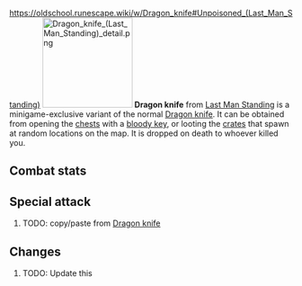 https://oldschool.runescape.wiki/w/Dragon_knife#Unpoisoned_(Last_Man_Standing)
{{Infobox Item
|name = Dragon knife
|image = [[File:Dragon knife (Last Man Standing).png]]
|release = [[10 January]] [[2019]]
|update = Last Man Standing Beta and Splashing Restrictions  # TODO: Update this
|members = No
|quest = No
|tradeable = No
|placeholder = No
|equipable = Yes
|stackable = No
|noteable = Yes
|options = Wield, Drop   # TODO: Update this
|examine = A finely balanced and powerful throwing knife.
|value = 5
|alchable = No
|weight = 0.0
|id = 27157
}}
[[File:Dragon knife (Last Man Standing) detail.png|160px|left]]
'''Dragon knife''' from [[Last Man Standing]] is a minigame-exclusive variant of the normal [[Dragon knife]]. It can be obtained from opening the [[Chest (Last Man Standing)|chests]] with a [[bloody key]], or looting the [[Crate (Last Man Standing)|crates]] that spawn at random locations on the map. It is dropped on death to whoever killed you.

==Combat stats==
{{Infobox Bonuses
|astab = 0
|aslash = 0
|acrush = 0
|amagic = 0
|arange = 28
|dstab = 0
|dslash = 0
|dcrush = 0
|dmagic = 0
|drange = 0
|str = 0
|rstr = 30
|mdmg = 0
|prayer = 0
|slot = weapon
|speed = 3
|attackrange = 4
|combatstyle = thrown
|image = [[File:Dragon knife equipped male.png|160px]]
|altimage = [[File:Dragon knife equipped female.png|160px]]
}}

{{CombatStyles|thrown|speed=3|attackrange=4}}

==Special attack==
# TODO: copy/paste from [[Dragon knife]]

==Changes==
# TODO: Update this
{{Subject changes header}}
{{Subject changes
|date = 4 August 2016
|update = Last Man Standing
|change = The item was made fully available with the release of Last Man Standing.
}}
{{Subject changes footer}}

{{Last Man Standing In-game Items}}
